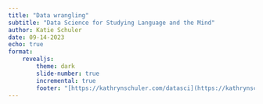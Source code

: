 ```yaml
---
title: "Data wrangling"
subtitle: "Data Science for Studying Language and the Mind"
author: Katie Schuler
date: 09-14-2023
echo: true
format: 
    revealjs:
        theme: dark
        slide-number: true
        incremental: true 
        footer: "[https://kathrynschuler.com/datasci](https://kathrynschuler.com/datasci/)"
---
```


```r


```